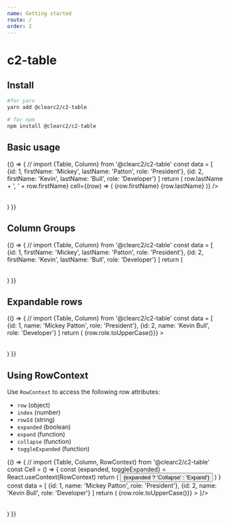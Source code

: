 ```yaml
---
name: Getting started
route: /
order: 2
---
```



# c2-table

## Install

```sh
#for yarn
yarn add @clearc2/c2-table

# for npm
npm install @clearc2/c2-table
```

## Basic usage

<Playground>
    {() => {
        // import {Table, Column} from '@clearc2/c2-table'
        const data = [
          {id: 1, firstName: 'Mickey', lastName: 'Patton', role: 'President'},
          {id: 2, firstName: 'Kevin', lastName: 'Bull', role: 'Developer'}
        ]
        return (
          <Table
            id='test-table'
            rowId='id'
            data={data}
           >
            <Column id='id' header='ID' />
            <Column
            id='name'
            header='Name'
            orderValue={row => row.lastName + ', ' + row.firstName}
            cell={(row) => (
              <React.Fragment>
                {row.firstName} {row.lastName}
              </React.Fragment>
            )}
            />
            <Column id='role' header='Role' />
          </Table>
        )
    }}
</Playground>

## Column Groups

<Playground>
    {() => {
        // import {Table, Column} from '@clearc2/c2-table'
        const data = [
          {id: 1, firstName: 'Mickey', lastName: 'Patton', role: 'President'},
          {id: 2, firstName: 'Kevin', lastName: 'Bull', role: 'Developer'}
        ]
        return (
          <Table
            id='test-table'
            rowId='id'
            data={data}
           >
            <Column id='id' header='ID' />
            <ColumnGroup
              id='name'
              header='Name'
            >
                <Column id='firstName' header='First' />
                <Column id='lastName' header='Last' />
            </ColumnGroup>
            <Column id='role' header='Role' />
          </Table>
        )
    }}
</Playground>

## Expandable rows

<Playground>
    {() => {
        // import {Table, Column} from '@clearc2/c2-table'
        const data = [
          {id: 1, name: 'Mickey Patton', role: 'President'},
          {id: 2, name: 'Kevin Bull', role: 'Developer'}
        ]
        return (
          <Table
            id='test-table'
            rowId='id'
            data={data}
            onExpand={({row}) => <span>{row.role.toUpperCase()}</span>}
           >
            <Column id='id' header='ID' />
            <Column id='name' header='Name' />
          </Table>
        )
    }}
</Playground>

## Using RowContext

Use `RowContext` to access the following row attributes:

- `row` (object)
- `index` (number)
- `rowId` (string)
- `expanded` (boolean)
- `expand` (function)
- `collapse` (function)
- `toggleExpanded` (function)

<Playground>
    {() => {
        // import {Table, Column, RowContext} from '@clearc2/c2-table'
        const Cell = () => {
          const {expanded, toggleExpanded} = React.useContext(RowContext)
          return (
            <button onClick={toggleExpanded}>{expanded ? 'Collapse' : 'Expand'}</button>
          )
        }
        const data = [
          {id: 1, name: 'Mickey Patton', role: 'President'},
          {id: 2, name: 'Kevin Bull', role: 'Developer'}
        ]
        return (
          <Table
            id='test-table'
            rowId='id'
            data={data}
            onExpand={({row}) => <span>{row.role.toUpperCase()}</span>}
           >
            <Column id='id' header='ID' cell={() => <Cell />}/>
          </Table>
        )
    }}
</Playground>

